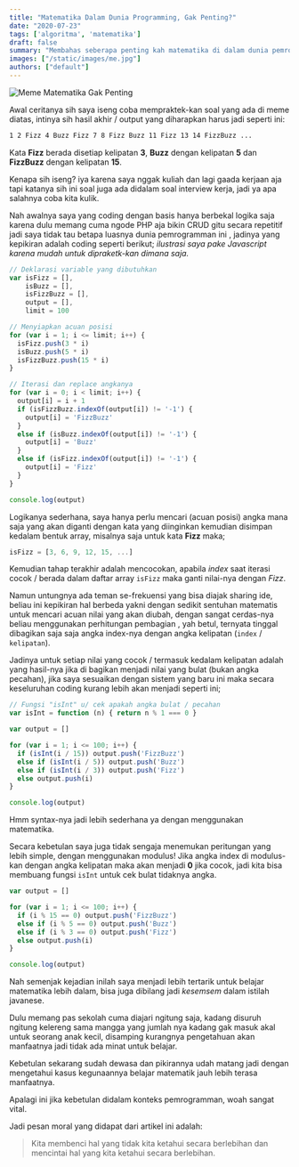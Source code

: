```yaml
---
title: "Matematika Dalam Dunia Programming, Gak Penting?"
date: "2020-07-23"
tags: ['algoritma', 'matematika']
draft: false
summary: "Membahas seberapa penting kah matematika di dalam dunia pemrogramman."
images: ["/static/images/me.jpg"]
authors: ["default"]
---
```



![Meme Matematika Gak Penting](/static/images/posts/meme-matematika-gak-penting.jpg "Sumber: *gatau, nemu di fb")

Awal ceritanya sih saya iseng coba mempraktek-kan soal yang ada di meme diatas, intinya sih hasil akhir / output yang diharapkan harus jadi seperti ini:

``` bash
1 2 Fizz 4 Buzz Fizz 7 8 Fizz Buzz 11 Fizz 13 14 FizzBuzz ...
```

Kata **Fizz** berada disetiap kelipatan **3**, **Buzz** dengan kelipatan **5** dan **FizzBuzz** dengan kelipatan **15**.

Kenapa sih iseng? iya karena saya nggak kuliah dan lagi gaada kerjaan aja <Twemoji emoji="pepe-grin" /> tapi katanya sih ini soal juga ada didalam soal interview kerja, jadi ya apa salahnya coba kita kulik.

Nah awalnya saya yang coding dengan basis hanya berbekal logika saja karena dulu memang cuma ngode PHP aja bikin CRUD gitu secara repetitif jadi saya tidak tau betapa luasnya dunia pemrogramman ini <Twemoji emoji="pepe-ugh" />, jadinya yang kepikiran adalah coding seperti berikut; _ilustrasi saya pake Javascript karena mudah untuk dipraketk-kan dimana saja._

``` js
// Deklarasi variable yang dibutuhkan
var isFizz = [],
    isBuzz = [],
    isFizzBuzz = [],
    output = [],
    limit = 100

// Menyiapkan acuan posisi
for (var i = 1; i <= limit; i++) {
  isFizz.push(3 * i)
  isBuzz.push(5 * i)
  isFizzBuzz.push(15 * i)
}

// Iterasi dan replace angkanya
for (var i = 0; i < limit; i++) {
  output[i] = i + 1
  if (isFizzBuzz.indexOf(output[i]) != '-1') {
    output[i] = 'FizzBuzz'
  }
  else if (isBuzz.indexOf(output[i]) != '-1') {
    output[i] = 'Buzz'
  }
  else if (isFizz.indexOf(output[i]) != '-1') {
    output[i] = 'Fizz'
  }
}

console.log(output)
```

Logikanya sederhana, saya hanya perlu mencari (acuan posisi) angka mana saja yang akan diganti dengan kata yang diinginkan kemudian disimpan kedalam bentuk array, misalnya saja untuk kata **Fizz** maka;

``` js
isFizz = [3, 6, 9, 12, 15, ...]
```

Kemudian tahap terakhir adalah mencocokan, apabila *index* saat iterasi cocok / berada dalam daftar array `isFizz` maka ganti nilai-nya dengan *Fizz*.

Namun untungnya ada teman se-frekuensi yang bisa diajak sharing ide, beliau ini kepikiran hal berbeda yakni dengan sedikit sentuhan matematis untuk mencari acuan nilai yang akan diubah, dengan sangat cerdas-nya beliau menggunakan perhitungan pembagian <Twemoji emoji="pepe-youcantifyoudont" />, yah betul, ternyata tinggal dibagikan saja saja angka index-nya dengan angka kelipatan (`index` / `kelipatan`).

Jadinya untuk setiap nilai yang cocok / termasuk kedalam kelipatan adalah yang hasil-nya jika di bagikan menjadi nilai yang bulat (bukan angka pecahan), jika saya sesuaikan dengan sistem yang baru ini maka secara keseluruhan coding kurang lebih akan menjadi seperti ini;

``` js
// Fungsi "isInt" u/ cek apakah angka bulat / pecahan
var isInt = function (n) { return n % 1 === 0 }

var output = []

for (var i = 1; i <= 100; i++) {
  if (isInt(i / 15)) output.push('FizzBuzz')
  else if (isInt(i / 5)) output.push('Buzz')
  else if (isInt(i / 3)) output.push('Fizz')
  else output.push(i)
}

console.log(output)
```

Hmm syntax-nya jadi lebih sederhana ya dengan menggunakan matematika.

Secara kebetulan saya juga tidak sengaja menemukan peritungan yang lebih simple, dengan menggunakan modulus! Jika angka index di modulus-kan dengan angka kelipatan maka akan menjadi **0** jika cocok, jadi kita bisa membuang fungsi `isInt` untuk cek bulat tidaknya angka.

``` js
var output = []

for (var i = 1; i <= 100; i++) {
  if (i % 15 == 0) output.push('FizzBuzz')
  else if (i % 5 == 0) output.push('Buzz')
  else if (i % 3 == 0) output.push('Fizz')
  else output.push(i)
}

console.log(output)
```

Nah semenjak kejadian inilah saya menjadi lebih tertarik untuk belajar matematika lebih dalam, bisa juga dibilang jadi *kesemsem* dalam istilah javanese.

Dulu memang pas sekolah cuma diajari ngitung saja, kadang disuruh ngitung kelereng sama mangga yang jumlah nya kadang gak masuk akal untuk seorang anak kecil, <Twemoji emoji="clown-honker" /> disamping kurangnya pengetahuan akan manfaatnya jadi tidak ada minat untuk belajar.

Kebetulan sekarang sudah dewasa dan pikirannya udah matang jadi dengan mengetahui kasus kegunaannya belajar matematik jauh lebih terasa manfaatnya. <Twemoji emoji="pepe-thumbsup" />

Apalagi ini jika kebetulan didalam konteks pemrogramman, woah sangat vital.

Jadi pesan moral yang didapat dari artikel ini adalah:

> Kita membenci hal yang tidak kita ketahui secara berlebihan dan mencintai hal yang kita ketahui secara berlebihan.
